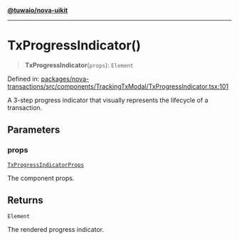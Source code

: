[**@tuwaio/nova-uikit**](../../../README.md)

***

# TxProgressIndicator()

> **TxProgressIndicator**(`props`): `Element`

Defined in: [packages/nova-transactions/src/components/TrackingTxModal/TxProgressIndicator.tsx:101](https://github.com/TuwaIO/nova-uikit/blob/b72145a1f64f5b4f5f0fedbaf7f0792427229acd/packages/nova-transactions/src/components/TrackingTxModal/TxProgressIndicator.tsx#L101)

A 3-step progress indicator that visually represents the lifecycle of a transaction.

## Parameters

### props

[`TxProgressIndicatorProps`](../interfaces/TxProgressIndicatorProps.md)

The component props.

## Returns

`Element`

The rendered progress indicator.
